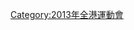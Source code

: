 {{Navbox
|bodyclass=hlist

|name=2013 Hong Kong Games Sports Events
|title=[[2013年全港運動會]]
|list1=
*[[2013年全港運動會田徑比賽|田徑]]
*[[2013年全港運動會羽毛球比賽|羽毛球]]
*[[2013年全港運動會籃球比賽|籃球]]
*[[2013年全港運動會游泳比賽|游泳]]
*[[2013年全港運動會乒乓球比賽|乒乓球]]
*[[2013年全港運動會網球比賽|網球]]
*[[2013年全港運動會五人足球比賽|五人足球]]
*[[2013年全港運動會排球比賽|排球]]
|below=
|state=uncollapsed
}}
[[Category:2013年全港運動會]]